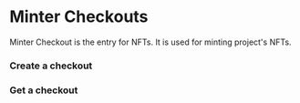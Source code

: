

# Minter Checkouts

Minter Checkout is the entry for NFTs. It is used for minting project's NFTs.

### Create a checkout

<Tabs>
<TabItem value="js" label="JavaScript">
<JsExample resource="DassetsCheckoutSession" method="create"/>
</TabItem>
<TabItem value="gql" label="GraphQL">
<GqlExample resource="DassetsCheckoutSession" method="create"/>
</TabItem>

</Tabs>

### Get a checkout

<Tabs>
<TabItem value="js" label="JavaScript">
<JsExample resource="DassetsCheckoutSession" method="get"/>
</TabItem>
<TabItem value="gql" label="GraphQL">
<GqlExample resource="DassetsCheckoutSession" method="get"/>
</TabItem>

</Tabs>